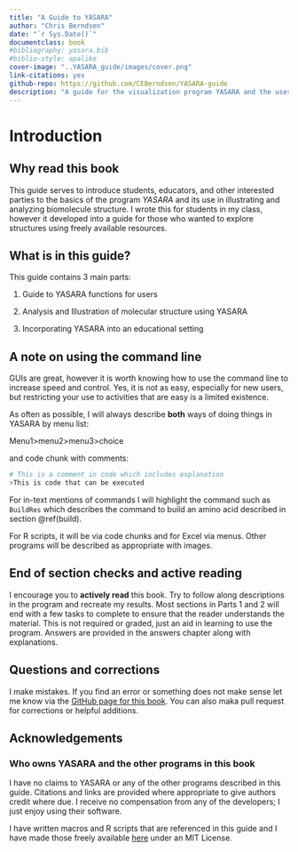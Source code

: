 ```yaml
---
title: "A Guide to YASARA"
author: "Chris Berndsen"
date: "`r Sys.Date()`"
documentclass: book
#bibliography: yasara.bib
#biblio-style: apalike
cover-image: "..YASARA_guide/images/cover.png"
link-citations: yes
github-repo: https://github.com/CEBerndsen/YASARA-guide
description: "A guide for the visualization program YASARA and the uses of the program"
---
```


# Introduction


## Why read this book

This guide serves to introduce students, educators, and other interested parties to the basics of the program _YASARA_ and its use in illustrating and analyzing biomolecule structure. I wrote this for students in my class, however it developed into a guide for those who wanted to explore structures using freely available resources. 


## What is in this guide?

This guide contains 3 main parts:

  1. Guide to YASARA functions for users 
  
  2. Analysis and Illustration of molecular structure using YASARA
  
  3. Incorporating YASARA into an educational setting 
  


## A note on using the command line

GUIs are great, however it is worth knowing how to use the command line to increase speed and control. Yes, it is not as easy, especially for new users, but restricting your use to activities that are easy is a limited existence. 

As often as possible, I will always describe **both** ways of doing things in YASARA by menu list:

Menu1>menu2>menu3>choice 

and code chunk with comments:

```r

# This is a comment in code which includes explanation
>This is code that can be executed

```

For in-text mentions of commands I will highlight the command such as `BuildRes` which describes the command to build an amino acid described in section \@ref(build).

For R scripts, it will be via code chunks and for Excel via menus. Other programs will be described as appropriate with images.

## End of section checks and active reading 

I encourage you to **actively read** this book.  Try to follow along descriptions in the program and recreate my results. Most sections in Parts 1 and 2 will end with a few tasks to complete to ensure that the reader understands the material. This is not required or graded, just an aid in learning to use the program.  Answers are provided in the answers chapter along with explanations.


## Questions and corrections

I make mistakes. If you find an error or something does not make sense let me know via the [GitHub page for this book](https://github.com/CEBerndsen/YASARA-guide).  You can also maka pull request for corrections or helpful additions.


## Acknowledgements 


### Who owns YASARA and the other programs in this book

I have no claims to YASARA or any of the other programs described in this guide. Citations and links are provided where appropriate to give authors credit where due. I receive no compensation from any of the developers; I just enjoy using their software.

I have written macros and R scripts that are referenced in this guide and I have made those freely available [here](https://github.com/CEBerndsen/YASARA-guide) under an MIT License.
